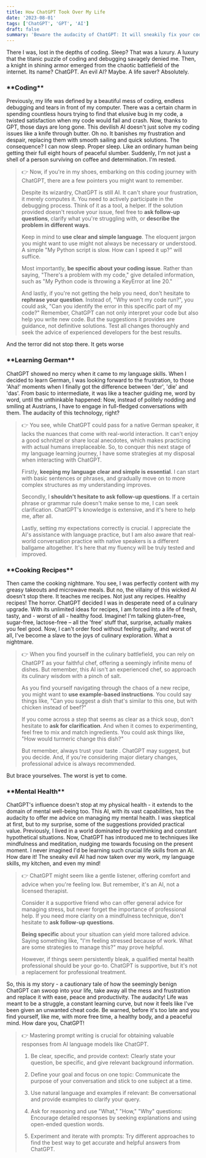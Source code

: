 ```yaml
---
title: How ChatGPT Took Over My Life
date: '2023-08-01'
tags: ['ChatGPT', 'GPT', 'AI']
draft: false
summary: 'Beware the audacity of ChatGPT: It will sneakily fix your code, improve your German, transform your diet, and even offer mindfulness tips!'
---
```


There I was, lost in the depths of coding. Sleep? That was a luxury. A luxury that the titanic puzzle of coding and debugging savagely denied me. Then, a knight in shining armor emerged from the chaotic battlefield of the internet. Its name? ChatGPT. An evil AI? Maybe. A life saver? Absolutely.

### \***\*Coding\*\***

Previously, my life was defined by a beautiful mess of coding, endless debugging and tears in front of my computer. There was a certain charm in spending countless hours trying to find that elusive bug in my code, a twisted satisfaction when my code would fail and crash. Now, thanks to GPT, those days are long gone. This devilish AI doesn't just solve my coding issues like a knife through butter. Oh no. It banishes my frustration and despair, replacing them with smooth sailing and quick solutions. The consequence? I can now sleep. Proper sleep. Like an ordinary human being getting their full eight hours of peaceful slumber. Suddenly, I'm not just a shell of a person surviving on coffee and determination. I'm rested.

> 👉 Now, if you're in my shoes, embarking on this coding journey with ChatGPT, there are a few pointers you might want to remember.
>
> Despite its wizardry, ChatGPT is still AI. It can't share your frustration, it merely computes it. You need to actively participate in the debugging process. Think of it as a tool, a helper. If the solution provided doesn't resolve your issue, feel free to **ask follow-up questions**, clarify what you're struggling with, or **describe the problem in different ways**.
>
> Keep in mind to **use clear and simple language**. The eloquent jargon you might want to use might not always be necessary or understood. A simple "My Python script is slow. How can I speed it up?" will suffice.
>
> Most importantly, **be specific about your coding issue**. Rather than saying, "There's a problem with my code," give detailed information, such as "My Python code is throwing a KeyError at line 20."
>
> And lastly, if you're not getting the help you need, don't hesitate to **rephrase your question**. Instead of, "Why won't my code run?", you could ask, "Can you identify the error in this specific part of my code?"
> Remember, ChatGPT can not only interpret your code but also help you write new code. But the suggestions it provides are guidance, not definitive solutions. Test all changes thoroughly and seek the advice of experienced developers for the best results.

And the terror did not stop there. It gets worse

### \***\*Learning German\*\***

ChatGPT showed no mercy when it came to my language skills. When I decided to learn German, I was looking forward to the frustration, to those 'Aha!' moments when I finally got the difference between 'der', 'die' and 'das'. From basic to intermediate, it was like a teacher guiding me, word by word, until the unthinkable happened: Now, instead of politely nodding and smiling at Austrians, I have to engage in full-fledged conversations with them. The audacity of this technology, right?

> 👉 You see, while ChatGPT could pass for a native German speaker, it lacks the nuances that come with real-world interaction. It can't enjoy a good schnitzel or share local anecdotes, which makes practicing with actual humans irreplaceable. So, to conquer this next stage of my language learning journey, I have some strategies at my disposal when interacting with ChatGPT.
>
> Firstly, **keeping my language clear and simple is essential**. I can start with basic sentences or phrases, and gradually move on to more complex structures as my understanding improves.
>
> Secondly, I **shouldn't hesitate to ask follow-up questions**. If a certain phrase or grammar rule doesn't make sense to me, I can seek clarification. ChatGPT's knowledge is extensive, and it's here to help me, after all.
>
> Lastly, setting my expectations correctly is crucial. I appreciate the AI's assistance with language practice, but I am also aware that real-world conversation practice with native speakers is a different ballgame altogether. It's here that my fluency will be truly tested and improved.

### \***\*Cooking Recipes\*\***

Then came the cooking nightmare. You see, I was perfectly content with my greasy takeouts and microwave meals. But no, the villainy of this wicked AI doesn't stop there. It teaches me recipes. Not just any recipes. Healthy recipes! The horror. ChatGPT decided I was in desperate need of a culinary upgrade. With its unlimited ideas for recipes, I am forced into a life of fresh, tasty, and - worst of all - healthy food. Imagine! I'm talking gluten-free, sugar-free, lactose-free – all the 'free' stuff that, surprise, actually makes you feel good. Now, I can't order food without feeling guilty, and worst of all, I've become a slave to the joys of culinary exploration. What a nightmare.

> 👉 When you find yourself in the culinary battlefield, you can rely on ChatGPT as your faithful chef, offering a seemingly infinite menu of dishes. But remember, this AI isn't an experienced chef, so approach its culinary wisdom with a pinch of salt.
>
> As you find yourself navigating through the chaos of a new recipe, you might want to **use example-based instructions**. You could say things like, "Can you suggest a dish that's similar to this one, but with chicken instead of beef?"
>
> If you come across a step that seems as clear as a thick soup, don't hesitate to **ask for clarification**. And when it comes to experimenting, feel free to mix and match ingredients. You could ask things like, "How would turmeric change this dish?"
>
> But remember, always trust your taste . ChatGPT may suggest, but you decide. And, if you're considering major dietary changes, professional advice is always recommended.

But brace yourselves. The worst is yet to come.

### \***\*Mental Health\*\***

ChatGPT's influence doesn't stop at my physical health - it extends to the domain of mental well-being too. This AI, with its vast capabilities, has the audacity to offer me advice on managing my mental health. I was skeptical at first, but to my surprise, some of the suggestions provided practical value. Previously, I lived in a world dominated by overthinking and constant hypothetical situations. Now, ChatGPT has introduced me to techniques like mindfulness and meditation, nudging me towards focusing on the present moment. I never imagined I'd be learning such crucial life skills from an AI. How dare it! The sneaky evil AI had now taken over my work, my language skills, my kitchen, and even my mind!

> 👉 ChatGPT might seem like a gentle listener, offering comfort and advice when you're feeling low. But remember, it's an AI, not a licensed therapist.
>
> Consider it a supportive friend who can offer general advice for managing stress, but never forget the importance of professional help. If you need more clarity on a mindfulness technique, don't hesitate to **ask follow-up questions**.
>
> **Being specific** about your situation can yield more tailored advice. Saying something like, "I'm feeling stressed because of work. What are some strategies to manage this?" may prove helpful.
>
> However, if things seem persistently bleak, a qualified mental health professional should be your go-to. ChatGPT is supportive, but it's not a replacement for professional treatment.

So, this is my story - a cautionary tale of how the seemingly benign ChatGPT can swoop into your life, take away all the mess and frustration and replace it with ease, peace and productivity. The audacity! Life was meant to be a struggle, a constant learning curve, but now it feels like I've been given an unwanted cheat code. Be warned, before it's too late and you find yourself, like me, with more free time, a healthy body, and a peaceful mind. How dare you, ChatGPT!

> 👉 Mastering prompt writing is crucial for obtaining valuable responses from AI language models like ChatGPT.
>
> 1.  Be clear, specific, and provide context: Clearly state your question, be specific, and give relevant background information.
>
> 2.  Define your goal and focus on one topic: Communicate the purpose of your conversation and stick to one subject at a time.
>
> 3.  Use natural language and examples if relevant: Be conversational and provide examples to clarify your query.
>
> 4.  Ask for reasoning and use "What," "How," "Why" questions: Encourage detailed responses by seeking explanations and using open-ended question words.
>
> 5.  Experiment and iterate with prompts: Try different approaches to find the best way to get accurate and helpful answers from ChatGPT.
